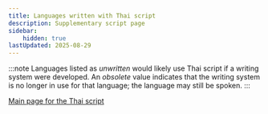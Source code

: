 ```yaml
---
title: Languages written with Thai script
description: Supplementary script page
sidebar:
    hidden: true
lastUpdated: 2025-08-29
---
```



:::note
Languages listed as _unwritten_ would likely use Thai script if a writing system were developed. An _obsolete_ value indicates that the writing system is no longer in use for that language; the language may still be spoken.
:::

<WsList script='Thai' />

[Main page for the Thai script](/scrlang/scripts/thai)

